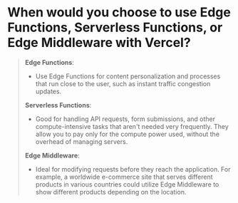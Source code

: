 # When would you choose to use Edge Functions, Serverless Functions, or Edge Middleware with Vercel?

> **Edge Functions**: 
> - Use Edge Functions for content personalization and processes that run close to the user, such as instant traffic congestion updates.
>
> **Serverless Functions**: 
> - Good for handling API requests, form submissions, and other compute-intensive tasks that aren't needed very frequently. They allow you to pay only for the compute power used, without the overhead of managing servers.
>
> **Edge Middleware**: 
> - Ideal for modifying requests before they reach the application. For example, a worldwide e-commerce site that serves different products in various countries could utilize Edge Middleware to show different products depending on the location.
